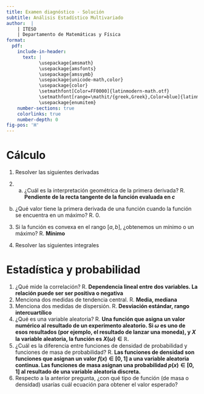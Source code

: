 ```yaml
---
title: Examen diagnóstico - Solución
subtitle: Análisis Estadístico Multivariado
author:  |
    | ITESO
    | Departamento de Matemáticas y Física  
format:
  pdf: 
    include-in-header: 
      text: |
            \usepackage{amsmath}
            \usepackage{amsfonts}
            \usepackage{amssymb}
            \usepackage{unicode-math,color}
            \usepackage{color}
            \setmathfont[Color=FF0000]{latinmodern-math.otf}
            \setmathfont[range=\mathit/{greek,Greek},Color=blue]{latinmodern-math.otf} % sets greek letters to blue
            \usepackage{enumitem}
    number-sections: true
    colorlinks: true
    number-depth: 0
fig-pos: 'H'
---
```



# Cálculo

1. Resolver las siguientes derivadas

\begin{enumerate}[label={(\alph*)}]
  \setlength{\itemsep}{0pt}
  \setlength{\parskip}{0pt}
  \setlength{\parsep}{0pt}
  \item  $$\frac{\text{d}}{\text{d}x}(x^2 + 2x + 1)$$
  R. $2x + 2$
  \item $$\frac{\text{d}}{\text{d}x}\left( \frac{1+x}{1-x} \right)$$
  R. $\frac{2}{(1-x)^2}$
  \item Sea la función de log-verosimilitud $l(\theta)=\log \theta^k + \log(1-\theta)^{n-k}$. Obtener $$\frac{\partial l(\theta)}{\partial \theta}$$
  R. $\frac{k}{\theta} - \frac{n-k}{1-\theta}$
\end{enumerate}

2. a) ¿Cuál es la interpretación geométrica de la primera derivada? R. **Pendiente de la recta tangente de la función evaluada en $c$**
b) ¿Qué valor tiene la primera derivada de una función cuando la función se encuentra en un máximo? R. $0$.

3. Si la función es convexa en el rango $[a, b]$, ¿obtenemos un mínimo o un máximo? R. **Mínimo**

4. Resolver las siguientes integrales

\begin{enumerate}[label={(\alph*)}]
  \setlength{\itemsep}{0pt}
  \setlength{\parskip}{0pt}
  \setlength{\parsep}{0pt}
  \item $$\int_0^1 \frac{\text{d}x}{\sqrt[3]{x}}$$
  R. $\frac{3}{2}$
  \item Para la función de densidad
  $$
      f_{xy}(x,y)=\frac{1}{2}x + \frac{3}{2}y,\quad \text{para } 0 \leq x\leq 1, 0 \leq y \leq 1
  $$
  Encontrar
  $$
      F(x,y)=\int_0^{x}\int_0^y\left( \frac{1}{2}u + \frac{3}{2}v\right)\text{d}v\text{d}u
  $$
  R. $\frac{x^2y}{4} + \frac{3xy^2}{4}$
\end{enumerate}

# Estadística y probabilidad

1. ¿Qué mide la correlación?
R. **Dependencia lineal entre dos variables. La relación puede ser ser positiva o negativa**
2. Menciona dos medidas de tendencia central.
R. **Media, mediana**
3. Menciona dos medidas de dispersión.
R. **Desviación estándar, rango intercuartílico**
4. ¿Qué es una variable aleatoria?
R. **Una función que asigna un valor numérico al resultado de un experimento aleatorio. Si $\omega$ es uno de esos resultados (por ejemplo, el resultado de lanzar una moneda), y $X$ la variable aleatoria, la función es $X(\omega)\in \mathbb{R}$**.
5. ¿Cuál es la diferencia entre funciones de densidad de probabilidad y funciones de masa de probabilidad?
R. **Las funciones de densidad son funciones que asignan un valor $f(x)\in [0, 1]$ a una variable aleatoria continua. Las funciones de masa asignan una probabilidad $p(x)\in [0, 1]$ al resultado de una variable aleatoria discreta.**
6. Respecto a la anterior pregunta, ¿con qué tipo de función (de masa o densidad) usarías cuál ecuación para obtener el valor esperado?

\begin{enumerate}
  \setlength{\itemsep}{0pt}
  \setlength{\parskip}{0pt}
  \setlength{\parsep}{0pt}
  \item ¿De masa o de densidad?
  $$
    \mathbf{E}[x] = \sum_{i=1}^n x_ip_i
  $$
  R. \textbf{De masa}
  \item ¿De masa o de densidad?
  $$
    \mathbf{E}[x] = \int xf(x)\text{d}x
  $$
  R. \textbf{De densidad}. Lo sabemos porque hay que integrar para obtener una densidad,
\end{enumerate}